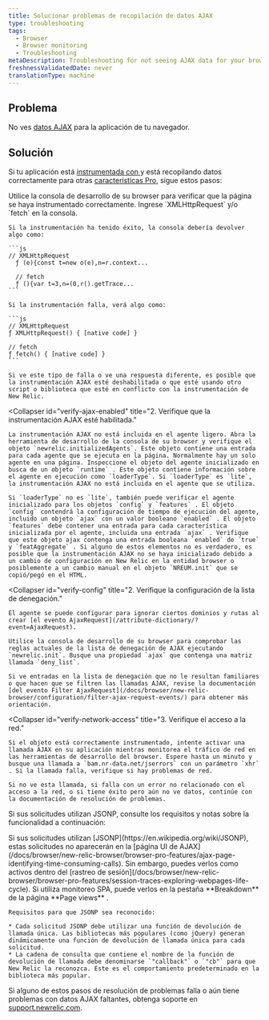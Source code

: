 ```yaml
---
title: Solucionar problemas de recopilación de datos AJAX
type: troubleshooting
tags:
  - Browser
  - Browser monitoring
  - Troubleshooting
metaDescription: Troubleshooting for not seeing AJAX data for your browser app.
freshnessValidatedDate: never
translationType: machine
---
```


## Problema

No ves [datos AJAX](/docs/browser/new-relic-browser/browser-pro-features/ajax-page-identifying-time-consuming-calls) para la aplicación de tu navegador.

## Solución

Si tu aplicación está [instrumentada con <InlinePopover type="browser"/>](/docs/browser/new-relic-browser/installation-configuration/troubleshooting-browser-monitoring-installation)y está recopilando datos correctamente para otras [características Pro](/docs/browser/new-relic-browser/browser-pro-features), sigue estos pasos:

<CollapserGroup>
  <Collapser
    id="verify-instrumentation"
    title="1. Verifique que la página esté instrumentada."
  >
    Utilice la consola de desarrollo de su browser para verificar que la página se haya instrumentado correctamente. Ingrese `XMLHttpRequest` y/o `fetch` en la consola.

    Si la instrumentación ha tenido éxito, la consola debería devolver algo como:

    ```js
    // XMLHttpRequest
      ƒ (e){const t=new o(e),n=r.context...

      // fetch
      ƒ (){var t=3,n=(0,r().getTrace...
    ```

    Si la instrumentación falla, verá algo como:

    ```js
    // XMLHttpRequest
    ƒ XMLHttpRequest() { [native code] }

    // fetch 
    ƒ fetch() { [native code] }
    ```

    Si ve este tipo de falla o ve una respuesta diferente, es posible que la instrumentación AJAX esté deshabilitada o que esté usando otro script o biblioteca que esté en conflicto con la instrumentación de New Relic.
  </Collapser>

  <Collapser
    id="verify-ajax-enabled"
    title="2. Verifique que la instrumentación AJAX esté habilitada."
  >
    La instrumentación AJAX no está incluida en el agente ligero. Abra la herramienta de desarrollo de la consola de su browser y verifique el objeto `newrelic.initializedAgents`. Este objeto contiene una entrada para cada agente que se ejecuta en la página. Normalmente hay un solo agente en una página. Inspeccione el objeto del agente inicializado en busca de un objeto `runtime` . Este objeto contiene información sobre el agente en ejecución como `loaderType`. Si `loaderType` es `lite`, la instrumentación AJAX no está incluida en el agente que se utiliza.

    Si `loaderType` no es `lite`, también puede verificar el agente inicializado para los objetos `config` y `features` . El objeto `config` contendrá la configuración de tiempo de ejecución del agente, incluido un objeto `ajax` con un valor booleano `enabled` . El objeto `features` debe contener una entrada para cada característica inicializada por el agente, incluida una entrada `ajax` . Verifique que este objeto ajax contenga una entrada booleana `enabled` de `true` y `featAggregate` . Si alguno de estos elementos no es verdadero, es posible que la instrumentación AJAX no se haya inicializado debido a un cambio de configuración en New Relic en la entidad browser o posiblemente a un cambio manual en el objeto `NREUM.init` que se copió/pegó en el HTML.
  </Collapser>

  <Collapser
    id="verify-config"
    title="2. Verifique la configuración de la lista de denegación."
  >
    El agente se puede configurar para ignorar ciertos dominios y rutas al crear [el evento AjaxRequest](/attribute-dictionary/?event=AjaxRequest).

    Utilice la consola de desarrollo de su browser para comprobar las reglas actuales de la lista de denegación de AJAX ejecutando `newrelic.init`. Busque una propiedad `ajax` que contenga una matriz llamada `deny_list`.

    Si ve entradas en la lista de denegación que no le resultan familiares o que hacen que se filtren las llamadas AJAX, revise la documentación [del evento Filter AjaxRequest](/docs/browser/new-relic-browser/configuration/filter-ajax-request-events/) para obtener más orientación.
  </Collapser>

  <Collapser
    id="verify-network-access"
    title="3. Verifique el acceso a la red."
  >
    Si el objeto está correctamente instrumentado, intente activar una llamada AJAX en su aplicación mientras monitorea el tráfico de red en las herramientas de desarrollo del browser. Espere hasta un minuto y busque una llamada a `bam.nr-data.net/jserrors` con un parámetro `xhr` . Si la llamada falla, verifique si hay problemas de red.

    Si no ve esta llamada, si falla con un error no relacionado con el acceso a la red, o si tiene éxito pero aún no ve datos, continúe con la documentación de resolución de problemas.
  </Collapser>
</CollapserGroup>

Si sus solicitudes utilizan JSONP, consulte los requisitos y notas sobre la funcionalidad a continuación:

<CollapserGroup>
  <Collapser
    id="jsonp"
    title="Requisitos JSONP"
  >
    Si sus solicitudes utilizan [JSONP](https://en.wikipedia.org/wiki/JSONP), estas solicitudes no aparecerán en la [página UI de AJAX](/docs/browser/new-relic-browser/browser-pro-features/ajax-page-identifying-time-consuming-calls). Sin embargo, puedes verlos como activos dentro del [rastreo de sesión](/docs/browser/new-relic-browser/browser-pro-features/session-traces-exploring-webpages-life-cycle). Si utiliza monitoreo SPA, puede verlos en la pestaña <DNT>**Breakdown**</DNT> de la página <DNT>**Page views**</DNT> .

    Requisitos para que JSONP sea reconocido:

    * Cada solicitud JSONP debe utilizar una función de devolución de llamada única. Las bibliotecas más populares (como jQuery) generan dinámicamente una función de devolución de llamada única para cada solicitud.
    * La cadena de consulta que contiene el nombre de la función de devolución de llamada debe denominarse `"callback"` o `"cb"` para que New Relic la reconozca. Este es el comportamiento predeterminado en la biblioteca más popular.
  </Collapser>
</CollapserGroup>

Si alguno de estos pasos de resolución de problemas falla o aún tiene problemas con datos AJAX faltantes, obtenga soporte en [support.newrelic.com](https://support.newrelic.com).
